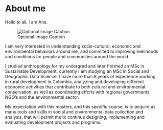 # About me

Hello to all. I am Ana.

![Optional Image Caption](foto ana.jpg)

I am very interested in understanding socio-cultural, economic and environmental behaviors around me, and commited to improving livelihoods and conditions for people and communities around the world.

I studied anthropology for my undergrad and later finished an MSc in Sustainable Development, currently I am studying an MSc in Social and Geographic Data Science. I have more than 8 years of experience working in rural development in Colombia, analyzing and developing different economic activities that contribute to both cultural and environmental conservation, as well as coordinating efforts with regional governments, NGO's and the environmental sector.

My expectation with this masters, and this specific course, is to acquire as many tools and skills in social and environmental data collection and analysis, that will permit me to continue designing, implementing and evaluating development projects and programs.
